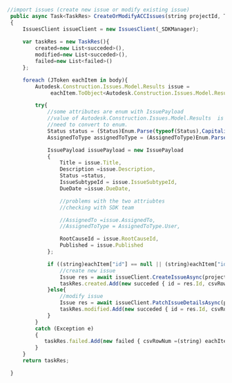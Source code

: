 

```js title="APS.ACC.issues.cs"

//import issues (create new issue or modify existing issue)
 public async Task<TaskRes> CreateOrModifyACCIssues(string projectId, Tokens tokens, JArray body)
 {
     IssuesClient issueClient = new IssuesClient(_SDKManager);
 
     var taskRes = new TaskRes(){
         created=new List<succeded>(),
         modified=new List<succeded>(),
         failed=new List<failed>()
     };

     foreach (JToken eachItem in body){
         Autodesk.Construction.Issues.Model.Results issue = 
              eachItem.ToObject<Autodesk.Construction.Issues.Model.Results>(); 

         try{ 
             //some attributes are enum with IssuePayload
             //value of Autodesk.Construction.Issues.Model.Results  is string
             //need to convert to enum.
             Status status = (Status)Enum.Parse(typeof(Status),CapitalizeFirstLetter(issue.Status));
             AssignedToType assignedToType = (AssignedToType)Enum.Parse(typeof(AssignedToType),CapitalizeFirstLetter(issue.AssignedToType));

             IssuePayload issuePayload = new IssuePayload
             {
                 Title = issue.Title,
                 Description =issue.Description,
                 Status =status, 
                 IssueSubtypeId = issue.IssueSubtypeId,
                 DueDate =issue.DueDate,

                 //problems with the two attriubtes
                 //checking with SDK team

                 //AssignedTo =issue.AssignedTo,
                 //AssignedToType = AssignedToType.User,

                 RootCauseId = issue.RootCauseId,
                 Published = issue.Published
             };  

             if ((string)eachItem["id"] == null || (string)eachItem["id"] =="" ){
                 //create new issue
                 Issue res = await issueClient.CreateIssueAsync(projectId, issuePayload, accessToken: tokens.InternalToken);
                 taskRes.created.Add(new succeded { id = res.Id, csvRowNum =(string) eachItem["csvRowNum"] });
             }else{
                 //modify issue
                 Issue res = await issueClient.PatchIssueDetailsAsync(projectId, issue.Id, issuePayload, accessToken: tokens.InternalToken);
                 taskRes.modified.Add(new succeded { id = res.Id, csvRowNum =(string) eachItem["csvRowNum"] });
             }
         }
         catch (Exception e)
         {
            taskRes.failed.Add(new failed { csvRowNum =(string) eachItem["csvRowNum"], reason=e.ToString() });
         }
     }  
     return taskRes;

 } 

```

